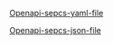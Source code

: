 

[Openapi-sepcs-yaml-file](/openapi/version-0.0-ts.yaml)

[Openapi-sepcs-json-file](/openapi/version-0.0-ts.json)

<SwaggerUI url="../openapi/version-0.0-ts.json" />
